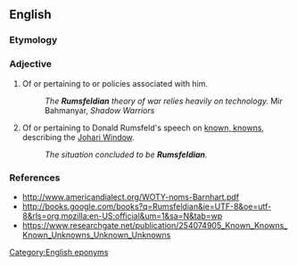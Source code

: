 ==English==

===Etymology===
{{suffix|en|Rumsfeld|ian}}

===Adjective===
{{en-adj}}

# Of or pertaining to {{w|Donald Rumsfeld}} or policies associated with him.
#: ''The '''Rumsfeldian''' theory of war relies heavily on technology.'' Mir Bahmanyar, ''Shadow Warriors''
# Of or pertaining to Donald Rumsfeld's speech on [[W:There_are_known_knowns|known, knowns]], describing the [[w:Johari_window|Johari Window]].
#: ''The situation concluded to be '''Rumsfeldian'''.''

===References===
* http://www.americandialect.org/WOTY-noms-Barnhart.pdf
* http://books.google.com/books?q=Rumsfeldian&ie=UTF-8&oe=utf-8&rls=org.mozilla:en-US:official&um=1&sa=N&tab=wp
* https://www.researchgate.net/publication/254074905_Known_Knowns_Known_Unknowns_Unknown_Unknowns

[[Category:English eponyms]]